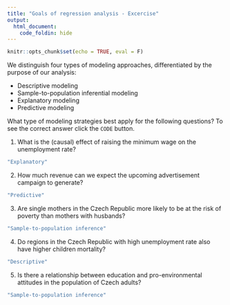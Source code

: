 ```yaml
---
title: "Goals of regression analysis - Excercise"
output:
  html_document:
    code_foldin: hide
---
```


```r
knitr::opts_chunk$set(echo = TRUE, eval = F)
```

We distinguish four types of modeling approaches, differentiated by the purpose of our analysis:

- Descriptive modeling
- Sample-to-population inferential modeling
- Explanatory modeling
- Predictive modeling

What type of modeling strategies best apply for the following questions? To see the correct answer click the `CODE` button.



1) What is the (causal) effect of raising the minimum wage on the unemployment rate?

```r
"Explanatory"
```

2) How much revenue can we expect the upcoming advertisement campaign to generate?

```r
"Predictive"
```

3) Are single mothers in the Czech Republic more likely to be at the risk of poverty than mothers with husbands?
  
```r
"Sample-to-population inference"
```

4) Do regions in the Czech Republic with high unemployment rate also have higher children mortality?

```r
"Descriptive"
```

5) Is there a relationship between education and pro-environmental attitudes in the population of Czech adults?

```r
"Sample-to-population inference"
```